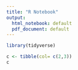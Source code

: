 ```yaml
---
title: "R Notebook"
output:
  html_notebook: default
  pdf_document: default
---
```



```r
library(tidyverse)

c <- tibble(col= c(2,3))
c
```

